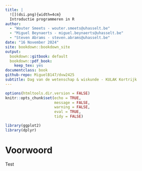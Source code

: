 ```yaml
---
title: |
  ![](dsi.png){width=4cm}   
  Introductie programmeren in R
author: 
  - "Wouter Smeets - wouter.smeets@uhasselt.be"
  - "Miguel Beynaerts - miguel.beynaerts@uhasselt.be"
  - "Steven Abrams - steven.abrams@uhasselt.be"
date: "16 November 2024"
site: bookdown::bookdown_site
output: 
  bookdown::gitbook: default
  bookdown::pdf_book:
    keep_tex: yes
documentclass: book
github-repo: MiguelB147/dvw2425
subtitle: Dag van de wetenschap & wiskunde - KULAK Kortrijk
---
```


```r
options(htmltools.dir.version = FALSE)
knitr::opts_chunk$set(echo = TRUE, 
                      message = FALSE,	
                      warning = FALSE,
                      eval = TRUE,
                      tidy = FALSE)
```

```r
library(ggplot2)
library(dplyr)
```

# Voorwoord {-}

Test
